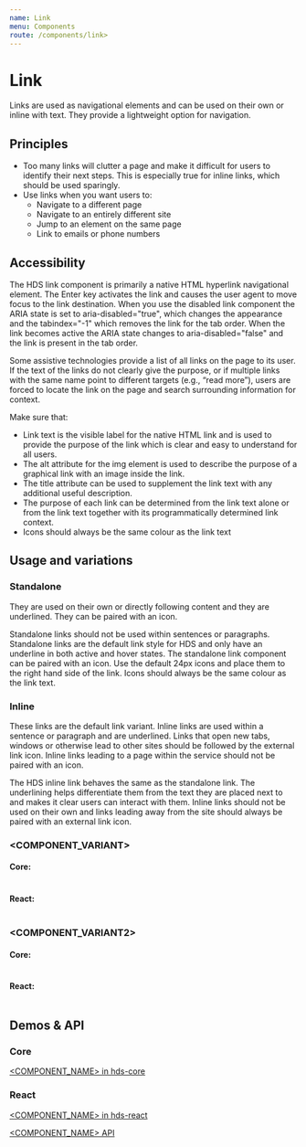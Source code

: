 ```yaml
---
name: Link
menu: Components
route: /components/link>
---
```


<!---
Import all the needed components from HDS libraries.

For example:
-->


<!---
Import documentation specific components. You can view what is available in /site/src/components/ folder.
-->

# Link

<LargeParagraph>
    Links are used as navigational elements and can be used on their own or inline with text. They provide a lightweight option for navigation.
</LargeParagraph>

<!---
If you want to add more introductory content, you can do that below LargeParagraph section. Keep this relatively short and simple.
-->

## Principles
- Too many links will clutter a page and make it difficult for users to identify their next steps. This is especially true for inline links, which should be used sparingly.
- Use links when you want users to:
    - Navigate to a different page
    - Navigate to an entirely different site
    - Jump to an element on the same page
    - Link to emails or phone numbers

## Accessibility
The HDS link component is primarily a native HTML hyperlink navigational element. The Enter key activates the link and causes the user agent to move focus to the link destination. When you use the disabled link component the ARIA state is set to aria-disabled="true", which changes the appearance and the tabindex="-1" which removes the link for the tab order. When the link becomes active the ARIA state changes to aria-disabled="false" and the link is present in the tab order.

Some assistive technologies provide a list of all links on the page to its user. If the text of the links do not clearly give the purpose, or if multiple links with the same name point to different targets (e.g., “read more”), users are forced to locate the link on the page and search surrounding information for context.

Make sure that:

- Link text is the visible label for the native HTML link and is used to provide the purpose of the link which is clear and easy to understand for all users.
- The alt attribute for the img element is used to describe the purpose of a graphical link with an image inside the link.
- The title attribute can be used to supplement the link text with any additional useful description.
- The purpose of each link can be determined from the link text alone or from the link text together with its programmatically determined link context.
- Icons should always be the same colour as the link text

## Usage and variations
<!---
In the following subchapters, list all notable variants of the component. For example, a button component includes variants such as Primary, Secondary, Supplementary, Icon, Small and Utility.
-->
### Standalone
They are used on their own or directly following content and they are underlined. They can be paired with an icon.

Standalone links should not be used within sentences or paragraphs. Standalone links are the default link style for HDS and only have an underline in both active and hover states. The standalone link component can be paired with an icon. Use the default 24px icons and place them to the right hand side of the link. Icons should always be the same colour as the link text.

### Inline
These links are the default link variant. Inline links are used within a sentence or paragraph and are underlined. Links that open new tabs, windows or otherwise lead to other sites should be followed by the external link icon. Inline links leading to a page within the service should not be paired with an icon.

The HDS inline link behaves the same as the standalone link. The underlining helps differentiate them from the text they are placed next to and makes it clear users can interact with them. Inline links should not be used on their own and links leading away from the site should always be paired with an external link icon.

### <COMPONENT_VARIANT>
<!---
Add a short description about the variant. What it is and when it should be used over other variants? Keep this relatively short, maximum of 5 sentences.
-->

<!---
Add React code here to provide interactive examples of the component variant.
-->
<Playground>

</Playground>

#### Core:
<!---
Add HTML (HDS Core package) code example here. This code should try to match the Playground code above. You may add comments in the code to make it more understandable.

Note! This section should be left out if this component is not included in the Core package.
-->
```html

```

#### React:
<!---
Add React (HDS React package) code example here. This code should try to match the Playground code above. You may add comments in the code to make it more understandable.
-->
```tsx

```

### <COMPONENT_VARIANT2>
<!---
Add a short description about the variant. What it is and when it should be used over other variants? Keep this relatively short, maximum of 5 sentences.
-->

<!---
Add React code here to provide interactive examples of the component variant.
-->
<Playground>

</Playground>

#### Core:
<!---
Add HTML (HDS Core package) code example here. This code should try to match the Playground code above. You may add comments in the code to make it more understandable.

Note! This section should be left out if this component is not included in the Core package.
-->
```html

```

#### React:
<!---
Add React (HDS React package) code example here. This code should try to match the Playground code above. You may add comments in the code to make it more understandable.
-->
```tsx

```

## Demos & API

### Core

[<COMPONENT_NAME> in hds-core](/storybook/core/?path=/story/<COMPONENT_PATH>)

### React

[<COMPONENT_NAME> in hds-react](/storybook/react/?path=/story/<COMPONENT_PATH>)

[<COMPONENT_NAME> API](/storybook/react/?path=/docs/<COMPONENT_PATH>)

